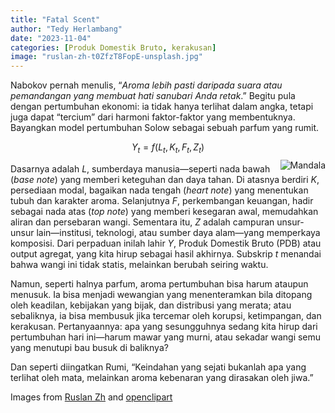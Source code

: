 ```yaml
---
title: "Fatal Scent"
author: "Tedy Herlambang"
date: "2023-11-04"
categories: [Produk Domestik Bruto, kerakusan]
image: "ruslan-zh-t0ZfzT8FopE-unsplash.jpg"
---
```


Nabokov pernah menulis, “*Aroma lebih pasti daripada suara atau pemandangan yang membuat hati sanubari Anda retak*.” Begitu pula dengan pertumbuhan ekonomi: ia tidak hanya terlihat dalam angka, tetapi juga dapat “tercium” dari harmoni faktor-faktor yang membentuknya. Bayangkan model pertumbuhan Solow sebagai sebuah parfum yang rumit.

$$
Y_t=f(L_t, K_t, F_t, Z_t)
$$ <img src="https://openclipart.org/download/352699/dodecagon-flower-reignited-polyprismatic-2.svg" alt="Mandala" style="max-width:15%;min-width:40px;float:right;"/>

Dasarnya adalah *L*, sumberdaya manusia—seperti nada bawah (*base note*) yang memberi keteguhan dan daya tahan. Di atasnya berdiri *K*, persediaan modal, bagaikan nada tengah (*heart note*) yang menentukan tubuh dan karakter aroma. Selanjutnya *F*, perkembangan keuangan, hadir sebagai nada atas (*top note*) yang memberi kesegaran awal, memudahkan aliran dan persebaran wangi. Sementara itu, *Z* adalah campuran unsur-unsur lain—institusi, teknologi, atau sumber daya alam—yang memperkaya komposisi. Dari perpaduan inilah lahir *Y*, Produk Domestik Bruto (PDB) atau output agregat, yang kita hirup sebagai hasil akhirnya. Subskrip *t* menandai bahwa wangi ini tidak statis, melainkan berubah seiring waktu.

Namun, seperti halnya parfum, aroma pertumbuhan bisa harum ataupun menusuk. Ia bisa menjadi wewangian yang menenteramkan bila ditopang oleh keadilan, kebijakan yang bijak, dan distribusi yang merata; atau sebaliknya, ia bisa membusuk jika tercemar oleh korupsi, ketimpangan, dan kerakusan. Pertanyaannya: apa yang sesungguhnya sedang kita hirup dari pertumbuhan hari ini—harum mawar yang murni, atau sekadar wangi semu yang menutupi bau busuk di baliknya?

Dan seperti diingatkan Rumi, “Keindahan yang sejati bukanlah apa yang terlihat oleh mata, melainkan aroma kebenaran yang dirasakan oleh jiwa.”

Images from [Ruslan Zh](https://unsplash.com/@chupzzz) and [openclipart](https://openclipart.org/)
